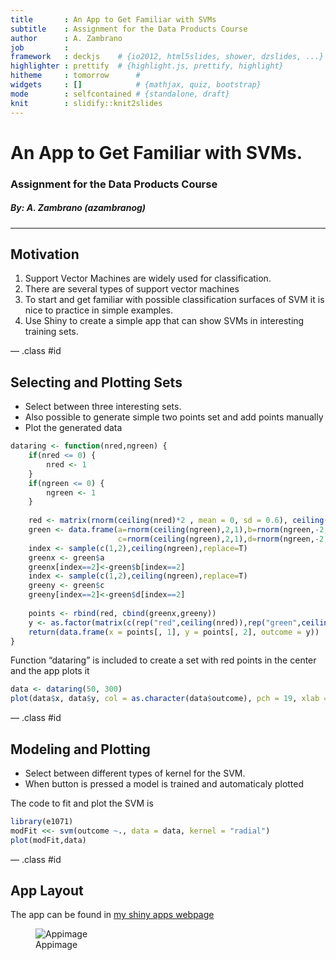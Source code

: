 ```yaml
---
title       : An App to Get Familiar with SVMs
subtitle    : Assignment for the Data Products Course
author      : A. Zambrano
job         : 
framework   : deckjs    # {io2012, html5slides, shower, dzslides, ...}
highlighter : prettify  # {highlight.js, prettify, highlight}
hitheme     : tomorrow      # 
widgets     : []            # {mathjax, quiz, bootstrap}
mode        : selfcontained # {standalone, draft}
knit        : slidify::knit2slides
---
```


# An App to Get Familiar with SVMs. 
<h3>Assignment for the Data Products Course</h3> 
<h5>By: A. Zambrano (azambranog)</h5>

---

##  Motivation

1. Support Vector Machines are widely used for classification.
2. There are several types of support vector machines 
3. To start and get familiar with possible classification surfaces of SVM it is nice to practice in simple examples.
4. Use Shiny to create a simple app that can show SVMs in interesting training sets.

--- .class #id 

## Selecting and Plotting Sets

- Select between three interesting sets.
- Also possible to generate simple two points set and add points manually
- Plot the generated data

```r
dataring <- function(nred,ngreen) {
    if(nred <= 0) {
        nred <- 1
    }
    if(ngreen <= 0) {
        ngreen <- 1
    }
    
    red <- matrix(rnorm(ceiling(nred)*2 , mean = 0, sd = 0.6), ceiling(nred) ,2)
    green <- data.frame(a=rnorm(ceiling(ngreen),2,1),b=rnorm(ngreen,-2,1),
                        c=rnorm(ceiling(ngreen),2,1),d=rnorm(ngreen,-2,1))
    index <- sample(c(1,2),ceiling(ngreen),replace=T)
    greenx <- green$a
    greenx[index==2]<-green$b[index==2]
    index <- sample(c(1,2),ceiling(ngreen),replace=T)
    greeny <- green$c
    greeny[index==2]<-green$d[index==2]
    
    points <- rbind(red, cbind(greenx,greeny))
    y <- as.factor(matrix(c(rep("red",ceiling(nred)),rep("green",ceiling(ngreen)))))
    return(data.frame(x = points[, 1], y = points[, 2], outcome = y))
}
```

Function "dataring" is included to create a set with red points in the center and the app plots it

```r
data <- dataring(50, 300)
plot(data$x, data$y, col = as.character(data$outcome), pch = 19, xlab = 'x', ylab = "y")
```


--- .class #id 


## Modeling and Plotting 

- Select between different types of kernel for the SVM.
- When button is pressed a model is trained and automaticaly plotted

The code to fit and plot the SVM is
```r
library(e1071)
modFit <<- svm(outcome ~., data = data, kernel = "radial") 
plot(modFit,data)
```


--- .class #id 

## App Layout

The app can be found in [my shiny apps webpage](http://azambranog.shinyapps.io/SVMapp/)

![Appimage](menu1.jpg)
